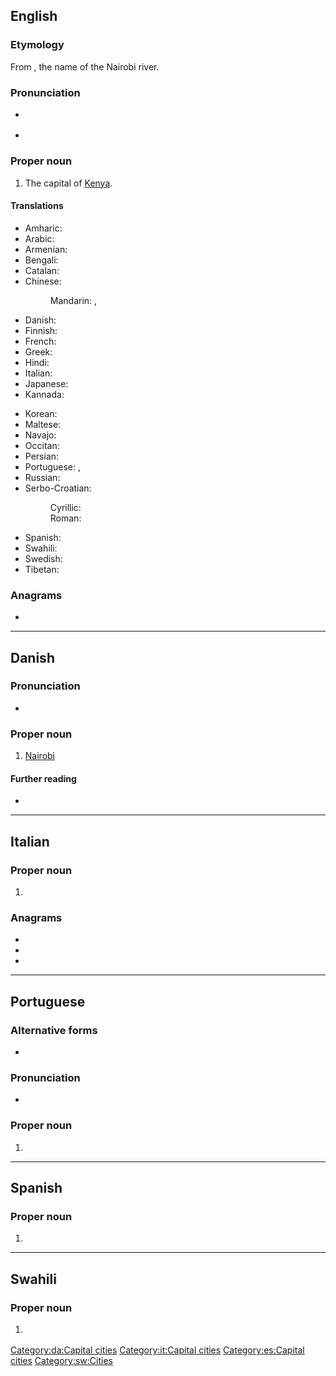 {{also|Nairóbi}}
==English==
{{wikipedia}}

===Etymology===
From {{etyl|mas|en}} {{m|mas||enkare nyrobi|cold water, cold river}}, the name of the Nairobi river.

===Pronunciation===
* {{a|UK}} {{IPA|/naɪˈɹəʊbi/|lang=en}}
* {{a|US}} {{IPA|/naɪˈɹoʊbi/|lang=en}}

===Proper noun===
{{en-proper noun}}

# The capital of [[Kenya]].

====Translations====
{{trans-top|capital of Kenya}}
* Amharic: {{t|am|ናይሮቢ}}
* Arabic: {{t|ar|نَيْرُوبِي|m}}
* Armenian: {{t|hy|Նայրոբի|sc=Armn}}
* Bengali: {{t|bn|নাইরোবি}}
* Catalan: {{t|ca|Nairobi}}
* Chinese:
*: Mandarin: {{t+|cmn|內羅畢|sc=Hani}}, {{t+|cmn|内罗毕|tr=Nèiluóbì|sc=Hani}}
* Danish: {{t|da|Nairobi}}
* Finnish: {{t+|fi|Nairobi}}
* French: {{t+|fr|Nairobi}}
* Greek: {{t+|el|Ναϊρόμπι}}
* Hindi: {{t|hi|नायरोबी}}
* Italian: {{t+|it|Nairobi|f}}
* Japanese: {{t|ja|ナイロビ|tr=Nairobi}}
* Kannada: {{t|kn|ನೈರೋಬಿ}}
{{trans-mid}}
* Korean: {{t+|ko|나이로비|tr=Nairobi}}
* Maltese: {{t|mt|Najrobi}}
* Navajo: {{t|nv|Naiwóobii}}
* Occitan: {{t+|oc|Nairòbi}}
* Persian: {{t|fa|نایروبی|tr=nâyrubi}}
* Portuguese: {{t+|pt|Nairóbi|f}}, {{t|pt|Nairobi|f}}
* Russian: {{t+|ru|Найро́би|m}}
* Serbo-Croatian:
*: Cyrillic: {{t|sh|Најроби|m|sc=Cyrl}}
*: Roman: {{t|sh|Najrobi|m}}
* Spanish: {{t+|es|Nairobi|m}}
* Swahili: {{t|sw|Nairobi}}
* Swedish: {{t|sv|Nairobi|n}}
* Tibetan: {{t|bo|ནའི་རོ་བི།}}
{{trans-bottom}}

{{topics|en|Capital cities|Cities in Kenya}}

===Anagrams===
* {{anagrams|en|robinia}}

----

==Danish==

===Pronunciation===
* {{IPA|/najroːbi/|[najˈʁoːb̥i]|lang=da}}

===Proper noun===
{{head|da|proper noun}}

# [[Nairobi#English|Nairobi]] {{gloss|the capital of Kenya}}

====Further reading====
* {{pedialite|lang=da}}

[[Category:da:Capital cities]]

----

==Italian==
{{wikipedia|lang=it}}

===Proper noun===
{{it-proper noun|f}}

# {{l|en|Nairobi}}

===Anagrams===
* {{l|it|barioni}}
* {{l|it|binario}}
* {{l|it|brionia}}

[[Category:it:Capital cities]]

----

==Portuguese==

===Alternative forms===
* {{l|pt|Nairóbi}}

===Pronunciation===
* {{a|Brazil}} {{IPA|/naj.ˈɾɔ.bi/|lang=pt}}

===Proper noun===
{{pt-proper noun|f}}

# {{place|pt|capital city|c/Kenya|t1=Nairobi}}

----

==Spanish==

===Proper noun===
{{es-proper noun}}

# {{l|en|Nairobi}}

[[Category:es:Capital cities]]

----

==Swahili==
{{wikipedia|lang=sw}}

===Proper noun===
{{head|sw|proper noun}}

# {{l|en|Nairobi}} {{gloss|capital of Kenya}}

[[Category:sw:Cities]]
